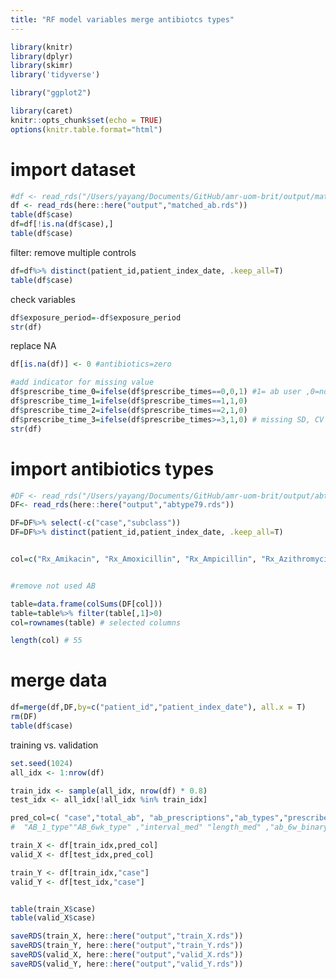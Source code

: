 ```yaml
---
title: "RF model variables merge antibiotcs types"
---
```


```r
library(knitr)
library(dplyr)
library(skimr)
library('tidyverse')

library("ggplot2")

library(caret)
knitr::opts_chunk$set(echo = TRUE)
options(knitr.table.format="html")

```



# import dataset
```r
#df <- read_rds("/Users/yayang/Documents/GitHub/amr-uom-brit/output/matched_ab.rds")
df <- read_rds(here::here("output","matched_ab.rds"))
table(df$case)
df=df[!is.na(df$case),]
table(df$case)
```

filter: remove multiple controls
```r
df=df%>% distinct(patient_id,patient_index_date, .keep_all=T)
table(df$case)

```


check variables
```r
df$exposure_period=-df$exposure_period
str(df)
```

replace NA  
```r
df[is.na(df)] <- 0 #antibiotics=zero

#add indicator for missing value
df$prescribe_time_0=ifelse(df$prescribe_times==0,0,1) #1= ab user ,0=non 
df$prescribe_time_1=ifelse(df$prescribe_times==1,1,0) 
df$prescribe_time_2=ifelse(df$prescribe_times==2,1,0) 
df$prescribe_time_3=ifelse(df$prescribe_times>=3,1,0) # missing SD, CV
str(df)

```


# import antibiotics types
```r
#DF <- read_rds("/Users/yayang/Documents/GitHub/amr-uom-brit/output/abtype79.rds")
DF<- read_rds(here::here("output","abtype79.rds"))

DF=DF%>% select(-c("case","subclass"))
DF=DF%>% distinct(patient_id,patient_index_date, .keep_all=T)


col=c("Rx_Amikacin", "Rx_Amoxicillin", "Rx_Ampicillin", "Rx_Azithromycin", "Rx_Aztreonam", "Rx_Benzylpenicillin", "Rx_Cefaclor", "Rx_Cefadroxil", "Rx_Cefalexin", "Rx_Cefamandole", "Rx_Cefazolin", "Rx_Cefepime", "Rx_Cefixime", "Rx_Cefotaxime", "Rx_Cefoxitin", "Rx_Cefpirome", "Rx_Cefpodoxime", "Rx_Cefprozil", "Rx_Cefradine", "Rx_Ceftazidime", "Rx_Ceftriaxone", "Rx_Cefuroxime", "Rx_Chloramphenicol", "Rx_Cilastatin", "Rx_Ciprofloxacin", "Rx_Clarithromycin", "Rx_Clindamycin", "Rx_Co_amoxiclav", "Rx_Co_fluampicil", "Rx_Colistimethate", "Rx_Dalbavancin", "Rx_Dalfopristin", "Rx_Daptomycin", "Rx_Demeclocycline", "Rx_Doripenem", "Rx_Doxycycline", "Rx_Ertapenem", "Rx_Erythromycin", "Rx_Fidaxomicin", "Rx_Flucloxacillin", "Rx_Fosfomycin", "Rx_Fusidate", "Rx_Gentamicin", "Rx_Levofloxacin", "Rx_Linezolid", "Rx_Lymecycline", "Rx_Meropenem", "Rx_Methenamine", "Rx_Metronidazole", "Rx_Minocycline", "Rx_Moxifloxacin", "Rx_Nalidixic_acid", "Rx_Neomycin", "Rx_Netilmicin", "Rx_Nitazoxanid", "Rx_Nitrofurantoin", "Rx_Norfloxacin", "Rx_Ofloxacin", "Rx_Oxytetracycline", "Rx_Phenoxymethylpenicillin", "Rx_Piperacillin", "Rx_Pivmecillinam", "Rx_Pristinamycin", "Rx_Rifaximin", "Rx_Sulfadiazine", "Rx_Sulfamethoxazole", "Rx_Sulfapyridine", "Rx_Taurolidin", "Rx_Tedizolid", "Rx_Teicoplanin", "Rx_Telithromycin", "Rx_Temocillin", "Rx_Tetracycline", "Rx_Ticarcillin", "Rx_Tigecycline", "Rx_Tinidazole", "Rx_Tobramycin", "Rx_Trimethoprim", "Rx_Vancomycin")


#remove not used AB 

table=data.frame(colSums(DF[col]))
table=table%>% filter(table[,1]>0)
col=rownames(table) # selected columns

length(col) # 55
```


# merge data
```r
df=merge(df,DF,by=c("patient_id","patient_index_date"), all.x = T)
rm(DF)
table(df$case)
```


training vs. validation


```r
set.seed(1024)
all_idx <- 1:nrow(df)

train_idx <- sample(all_idx, nrow(df) * 0.8)
test_idx <- all_idx[!all_idx %in% train_idx]

pred_col=c( "case","total_ab", "ab_prescriptions","ab_types","prescribe_times","exposure_period"  ,"recent_ab_days", "broad_prop" ,"broad_ab_prescriptions",  "interval_mean" , "interval_sd" , "interval_CV","length_mean", "length_sd", "length_CV", "prescribe_time_0","prescribe_time_1","prescribe_time_2","prescribe_time_3",col)
#  "AB_1_type""AB_6wk_type" ,"interval_med" "length_med" ,"ab_6w_binary" , "AB_6wk"

train_X <- df[train_idx,pred_col]
valid_X <- df[test_idx,pred_col]

train_Y <- df[train_idx,"case"]
valid_Y <- df[test_idx,"case"]


table(train_X$case)
table(valid_X$case)
```

```r
saveRDS(train_X, here::here("output","train_X.rds"))
saveRDS(train_Y, here::here("output","train_Y.rds"))
saveRDS(valid_X, here::here("output","valid_X.rds"))
saveRDS(valid_Y, here::here("output","valid_Y.rds"))

```


